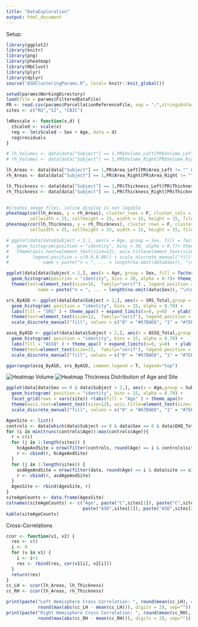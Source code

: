 ```yaml
---
title: "DataExploration"
output: html_document
---
```

Setup:
```r
library(ggplot2)
library(knitr)
library(png)
library(pheatmap)
library(NbClust)
library(plyr)
library(dplyr)
source("ASDClusteringParams.R", local= knitr::knit_global())

setwd(params$WorkingDirectory)
load(file = params$FilteredDataFile)
PR <- read.csv(params$ParcellationReferenceFile, sep = ";",stringsAsFactors = F)
sites <- c("RU","SI", "CBIC")
```

```r
lmRescale <- function(x,d) {
  zScaled <- scale(x)
  reg <- lm(zScaled ~ Sex + Age, data = d)
  reg$residuals
}
```

```r
# lh_Volumes <- data[data["Subject"] == 1,PR$Volume_Left[PR$Volume_Left != "" & PR$isParcell == 1]]
# rh_Volumes <- data[data["Subject"] == 1,PR$Volume_Right[PR$Volume_Right != "" & PR$isParcell == 1]]

lh_Areas <- data[data["Subject"] == 1,PR$Area_Left[PR$Area_Left != "" & PR$isParcell == 1]]
rh_Areas <- data[data["Subject"] == 1,PR$Area_Right[PR$Area_Right != "" & PR$isParcell == 1]]

lh_Thickness <- data[data["Subject"] == 1,PR$Thickness_Left[PR$Thickness_Left != "" & PR$isParcell == 1]]
rh_Thickness <- data[data["Subject"] == 1,PR$Thickness_Right[PR$Thickness_Right != "" & PR$isParcell == 1]]
               
```

```r
#Creates image files, inline display is not legible
pheatmap(cor(lh_Areas, y = rh_Areas), cluster_rows = F, cluster_cols = F, display_numbers = T, fontsize = 10,
         cellwidth = 25, cellheight = 25, width = 15, height = 15, filename = "../misc/heat_volume.png")
pheatmap(cor(lh_Thickness, y = rh_Thickness), cluster_rows = F, cluster_cols = F, display_numbers = T, fontsize = 10, 
         cellwidth = 25, cellheight = 25, width = 15, height = 15, filename = "../misc/heat_Thickness.png")

# ggplot(data[data$Subject < 2,], aes(x = Age, group = Sex, fill = factor(Sex))) +
#   geom_histogram(position = "identity", bins = 30, alpha = 0.7)+ theme_apa() +  
#   theme(axis.text=element_text(size=12), axis.title=element_text(size=12,face="bold"), text=element_text(size=16,  family="serif") ,
#         legend.position = c(0.9,0.89)) + scale_discrete_manual("fill", values = c("0" = "#67BAE6", "1" = "#7EE696"), 
#             name = paste("n = ", ... = length(na.omit(data$Sex)), "\n\nSex", sep=""), labels = c("Male", "Female"))

ggplot(data[data$Subject < 2,], aes(x = Age, group = Sex, fill = factor(Sex))) +
  geom_histogram(position = "identity", bins = 30, alpha = 0.7)+ theme_apa() +  
  theme(text=element_text(size=16,  family="serif") , legend.position = c(0.9,0.85)) + scale_discrete_manual("fill", values = c("0" = "#67BAE6", "1" = "#7EE696"), 
            name = paste("n = ", ... = length(na.omit(data$Sex)), "\n\nSex", sep=""), labels = c("Male", "Female"))

srs_ByASD <- ggplot(data[data$Subject < 2,], aes(x = SRS_Total,group = Subject, fill = factor(Subject))) +
  geom_histogram( position = "identity", bins = 15, alpha = 0.70) + 
  labs(fill = "SRS" ) + theme_apa() + expand_limits(x=0, y=0)  + ylab("")+ 
  theme(text=element_text(size=12,  family="serif"), legend.position = c(0.9,0.87)) + 
  scale_discrete_manual("fill", values = c("0" = "#67BAE6", "1" = "#7EE696"), name = paste("n = ", length(na.omit(data$SRS_Total)), "\n\n\nDiagnosis",sep=""), labels = c("HC", "ASD"))

assq_ByASD <- ggplot(data[data$Subject < 2,], aes(x = ASSQ_Total,group = Subject, fill = factor(Subject))) +
  geom_histogram( position = "identity", bins = 15, alpha = 0.70) + 
  labs(fill = "ASSQ" ) + theme_apa() + expand_limits(x=0, y=0)  + ylab("count")+ 
  theme(text=element_text(size=12,  family="serif"), legend.position = c(0.9,0.87)) + 
  scale_discrete_manual("fill", values = c("0" = "#67BAE6", "1" = "#7EE696"), name = paste("n = ", length(na.omit(data$ASSQ_Total)), "\n\n\nDiagnosis", sep=""), labels = c("HC", "ASD"))

ggarrange(assq_ByASD, srs_ByASD, common.legend = T, legend="top")
```
![Heatmap Volume](heat_area.png)
![Heatmap Thickness](heat_thickness.png)
Distribution of Age and Site
```r
ggplot(data[data$Sex == 0 & data$Subject < 2,], aes(x = Age,group = Subject, fill = factor(Subject))) +
  geom_histogram( position = "identity", bins = 15, alpha = 0.70) + 
  facet_grid(rows = vars(site)) +labs(fill = "Age" ) + theme_apa()+
  theme(axis.text=element_text(size=12), axis.title=element_text(size=12,face="bold"), legend.position = c(0.9,0.87)) +
  scale_discrete_manual("fill", values = c("0" = "#67BAE6", "1" = "#7EE696"), name = paste("\nn = ", length(na.omit(data$Age)), "\n\n\nDiagnosis",sep=""), labels = c("no ASD", "ASD"))

AgexSite <- list()
controls <- data[which(data$Subject == 0 & data$Sex == 0 & data$EHQ_Total >= 50),]
for (i in min(trunc(controls$Age)):max(controls$Age)){
  r = c(i)
  for (j in 1:length(sites)) {
    hcAgeAndSite = nrow(filter(controls, round(Age) == i & controls$site == sites[j]))
    r <- cbind(r, hcAgeAndSite)
  }
  for (j in 1:length(sites)) {
    asdAgeAndSite = nrow(filter(data, round(Age) == i & data$site == sites[j]& data$Subject == 1,))
    r <- cbind(r, asdAgeAndSite)
  }
  AgexSite <- rbind(AgexSite, r)
}
siteAgeCounts <- data.frame(AgexSite)
colnames(siteAgeCounts) <- c("Age", paste("C",sites[1]), paste("C",sites[2]), paste("C",sites[3]),
                             paste("ASD",sites[1]), paste("ASD",sites[2]), paste("ASD",sites[3]))
kable(siteAgeCounts)
```

Cross-Correlations
```r
ccor <- function(v1, v2) {
  res <- c()
  i <- 0
  for (v in v1) {
    i <- i+1
    res <- rbind(res, cor(v1[i], v2[i]))
  }
  return(res)
}
cc_LH <- ccor(lh_Areas, lh_Thickness)
cc_RH <- ccor(lh_Areas, rh_Thickness)

print(paste("Left Hemisphere Cross Correlation: ", round(mean(cc_LH), digits = 2), " +-", 
            round(max(abs(cc_LH - mean(cc_LH))), digits = 2), sep=""))
print(paste("Right Hemisphere Cross Correlation: ", round(mean(cc_RH), digits = 2), " +-", 
            round(max(abs(cc_RH - mean(cc_RH))), digits = 2), sep=""))
```



